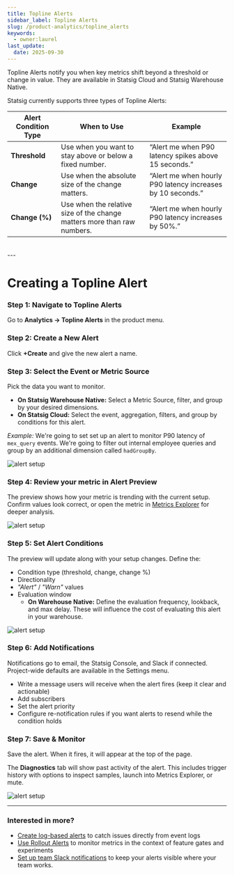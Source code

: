 ```yaml
---
title: Topline Alerts
sidebar_label: Topline Alerts
slug: /product-analytics/topline_alerts
keywords:
  - owner:laurel
last_update:
  date: 2025-09-30
---
```


Topline Alerts notify you when key metrics shift beyond a threshold or change in value. They are available in Statsig Cloud and Statsig Warehouse Native.

Statsig currently supports three types of Topline Alerts:


| Alert Condition Type         | When to Use                          | Example                                                   |
|--------------------|-----------------------------------------|-----------------------------------------------------------|
| **Threshold**     | Use when you want to stay above or below a fixed number. | “Alert me when P90 latency spikes above 15 seconds.” |
| **Change**        | Use when the absolute size of the change matters. | “Alert me when hourly P90 latency increases by 10 seconds.” |
| **Change (%)**    | Use when the relative size of the change matters more than raw numbers. | “Alert me when hourly P90 latency increases by 50%.” |

<br />
---

# Creating a Topline Alert
### **Step 1:** Navigate to Topline Alerts
Go to **Analytics → Topline Alerts** in the product menu.  

### **Step 2:** Create a New Alert
Click **+Create** and give the new alert a name.

### **Step 3:** Select the Event or Metric Source
Pick the data you want to monitor.
- **On Statsig Warehouse Native:** Select a Metric Source, filter, and group by your desired dimensions.
- **On Statsig Cloud:** Select the event, aggregation, filters, and group by conditions for this alert.
  
_Example:_ We're going to set set up an alert to monitor P90 latency of `mex_query` events. We're going to filter out internal employee queries and group by an additional dimension called `hadGroupBy`.

![alert setup](/img/infra-analytics/topline-alerts-choose-events.png)

### **Step 4:** Review your metric in Alert Preview
The preview shows how your metric is trending with the current setup. Confirm values look correct, or open the metric in [Metrics Explorer](https://docs.statsig.com/product-analytics/drilldown) for deeper analysis.  

![alert setup](/img/infra-analytics/topline-alerts-preview.png)

### **Step 5:** Set Alert Conditions
The preview will update along with your setup changes. Define the:
- Condition type (threshold, change, change %)
- Directionality 
- _"Alert"_ / _"Warn"_ values
- Evaluation window
  - **On Warehouse Native:** Define the evaluation frequency, lookback, and max delay. These will influence the cost of evaluating this alert in your warehouse.

![alert setup](/img/infra-analytics/topline-alerts-conditions.png)


### **Step 6:** Add Notifications
Notifications go to email, the Statsig Console, and Slack if connected. Project-wide defaults are available in the Settings menu. 
- Write a message users will receive when the alert fires (keep it clear and actionable)
- Add subscribers
- Set the alert priority
- Configure re-notification rules if you want alerts to resend while the condition holds


### **Step 7:** Save & Monitor
Save the alert. When it fires, it will appear at the top of the page. 

The **Diagnostics** tab will show past activity of the alert. This includes trigger history with options to inspect samples, launch into Metrics Explorer, or mute.  

![alert setup](/img/infra-analytics/topline-alerts-diagnostics.png)
<br />

---

### Interested in more?

- [Create log-based alerts](/infra-analytics/topline-alerts-logs) to catch issues directly from event logs 
- [Use Rollout Alerts](/product-analytics/alerts/rollout_alerts) to monitor metrics in the context of feature gates and experiments
- [Set up team Slack notifications](https://docs.statsig.com/integrations/slack/#team-notifications) to keep your alerts visible where your team works.

